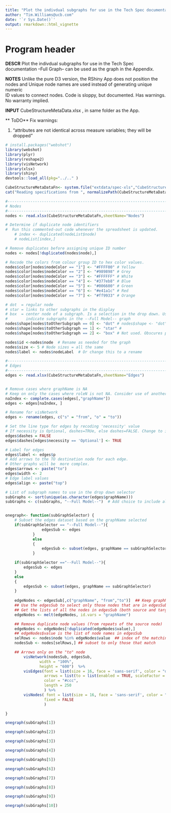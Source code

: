 ```yaml
---
title: "Plot the indivdual subgraphs for use in the Tech Spec documentation"
author: "Tim.Williams@ucb.com"
date: '`r Sys.Date()`'
output: rmarkdown::html_vignette
---
```

 

# Program header


**DESCR** Plot the indivdual subgraphs for use in the Tech Spec documentation 
--Full Graph-- can be used as the graph in the Appendix. 

**NOTES** Unlike the pure D3 version, the RShiny App  does not  position the nodes 
and Unique node names are used instead of generating unique numeric  
ID values to connect nodes. 
Code is sloppy, but documented. Has warnings. No warranty implied. 

**INPUT** CubeStructureMetaData.xlsx , in same folder as the App. 

** ToDO** Fix warnings: 

1. "attributes are not identical across measure variables; they will be dropped"


```r

# install.packages("webshot")
library(webshot)
library(plyr) 
library(reshape2)
library(visNetwork)
library(xlsx)
library(shiny)
devtools::load_all(pkg="../.." )

```

```r
CubeStructureMetaDataFn<- system.file("extdata/spec-xls","CubeStructureMetaData.xlsx", package="rrdfqbspec")
cat("Reading specifications from ", normalizePath(CubeStructureMetaDataFn))

#------------------------------------------------------------------------------
# Nodes
#------------------------------------------------------------------------------
nodes <- read.xlsx(CubeStructureMetaDataFn,sheetName="Nodes") 

# Determine if duplicate node identifiers
#  Run this commented-out code whenever the spreadsheet is updated.
    # index <- duplicated(nodeList$node)
    # nodeList[index,]

# Remove duplicates before assigning unique ID number
nodes <- nodes[!duplicated(nodes$node),] 

# Recode the colors from colour group ID to hex color values.
nodes$color[nodes$nodeColor == "1"] <- "#FFFF00" # Yellow
nodes$color[nodes$nodeColor == "2"] <- "#989898" # Grey
nodes$color[nodes$nodeColor == "3"] <- "#FFFFFF" # White
nodes$color[nodes$nodeColor == "4"] <- "#377eb8" # Blue
nodes$color[nodes$nodeColor == "5"] <- "#006600" # Green
nodes$color[nodes$nodeColor == "6"] <- "#e41a1c" # Red
nodes$color[nodes$nodeColor == "7"] <- "#ff9933" # Orange  

# dot  = regular node
# star = links to other subgraphs in the display
# box  = center node of a subgraph. Is a selection in the drop down. Used to 
#        indicate subgraphs in the --Full Model-- graph 
nodes$shape[nodes$toOtherSubgraph == 0] <- "dot" # nodes$shape <- "dot"
nodes$shape[nodes$toOtherSubgraph == 1] <- "star" # 
nodes$shape[nodes$toOtherSubgraph == 2] <- "box" # Not used. Obscures parts of graph.

nodes$id <-nodes$node  # Rename as needed for the graph  
nodes$size <- 5 # Node sizes = all the same
nodes$label <- nodes$nodeLabel  # Or change this to a rename

#------------------------------------------------------------------------------
# Edges
#------------------------------------------------------------------------------
edges <- read.xlsx(CubeStructureMetaDataFn,sheetName="Edges") 


# Remove cases where graphName is NA
# Keep on only the cases where roleN is not NA. Consider use of another variable
naIndex <- complete.cases(edges[,"graphName"]) 
edges <- edges[naIndex, ]

# Rename for visNetwork
edges <- rename(edges, c("s" = "from", "o" = "to"))

# Set the line type for edges by recoding 'necessity' value
# If necessity is Optional, dashes=TRUe, else dashes=FALSE. Change to ifelse?
edges$dashes = FALSE
edges$dashes[edges$necessity == 'Optional'] <- TRUE

# Label for edges 
edges$label <- edges$p
# Add arrows to the TO destination node for each edge.
# Other graphs will be  more complex.
edges$arrows <- paste("to")
edges$width <- 2
# Edge label values
edges$align <- paste("top")

# List of subgraph names to use in the drop down selector
subGraphs <- sort(unique(as.character(edges$graphName))) 
subGraphs <- c(subGraphs, "--Full Model--")  # Add choice to include all nodes and edges


onegraph<- function(subGraphSelector) { 
    # Subset the edges dataset based on the graphName selected
    if(subGraphSelector == "--Full Model--"){
                edgesSub <- edges
            }
            else
            {
                edgesSub <- subset(edges, graphName == subGraphSelector)    
            }

    if(subGraphSelector =="--Full Model--"){
        edgesSub <- edges
    }
    else
    {
        edgesSub <- subset(edges, graphName == subGraphSelector)
    }
    
    edgeNodes <- edgesSub[,c("graphName", "from","to")]  ## Keep graphName as an IDVar
    ## Use the edgesSub to select only those nodes that are in edgesSub
    ## Get the lists of all the nodes in edgesSub (both source and target nodes)
    edgeNodes <- melt(edgeNodes, id.vars = "graphName")

    ## Remove duplicate node values (from repeats of the source node)
    edgeNodes <- edgeNodes[!duplicated(edgeNodes$value),]
    ## edgeNodes$value is the list of node names in edgesSub
    selRows <- nodes$node %in% edgeNodes$value  ## index of the matching rows
    nodesSub <- nodes[selRows,] ## subset to only those that match

    ## Arrows only on the "to" node
        visNetwork(nodesSub, edgesSub, 
               width = "100%",
               height = "600")  %>%
        visEdges(font = list(size = 16, face = 'sans-serif', color = "darkblue", align = "top"),
                 arrows = list(to = list(enabled = TRUE, scaleFactor = 0.5)),
                 color = "#ccc",
                 length = 250
                 ) %>%
        visNodes( font = list(size = 16, face = 'sans-serif', color = "black", background = "white"),
                 fixed = FALSE                  
                 )

}


```

```r
onegraph(subGraphs[1])
```

```r
onegraph(subGraphs[2])
```

```r
onegraph(subGraphs[3])
```

```r
onegraph(subGraphs[4])
```

```r
onegraph(subGraphs[5])
```

```r
onegraph(subGraphs[6])
```

```r
onegraph(subGraphs[7])
```

```r
onegraph(subGraphs[8])
```

```r
onegraph(subGraphs[9])
```

```r
onegraph(subGraphs[10])
```
